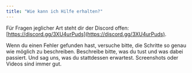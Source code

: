 ```yaml
---
title: "Wie kann ich Hilfe erhalten?"
---
```


Für Fragen jeglicher Art steht dir der Discord offen: [https://discord.gg/3XU4urPuds](https://discord.gg/3XU4urPuds).

Wenn du einen Fehler gefunden hast, versuche bitte, die Schritte so genau wie möglich zu beschreiben. Beschreibe bitte, was du tust und was dabei passiert. Und sag uns, was du stattdessen erwartest. Screenshots oder Videos sind immer gut.
